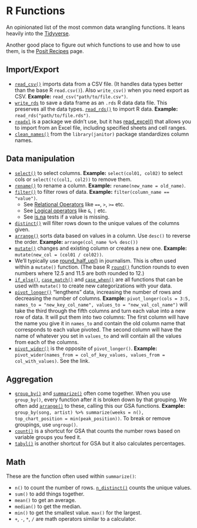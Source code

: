 # R Functions {#functions}

An opinionated list of the most common data wrangling functions. It leans heavily into the [Tidyverse](https://www.tidyverse.org/).

Another good place to figure out which functions to use and how to use them, is the [Posit Recipes](https://posit.cloud/learn/recipes) page.

## Import/Export

- [`read_csv()`](https://readr.tidyverse.org/reference/read_delim.html) imports data from a CSV file. (It handles data types better than the base R `read.csv()`). Also `write_csv()` when you need export as CSV. **Example:** `read_csv("path/to/file.csv")`.
- [`write_rds`](https://readr.tidyverse.org/reference/read_rds.html) to save a data frame as an `.rds` R data data file. This preserves all the data types. [`read_rds()`](https://readr.tidyverse.org/reference/read_rds.html) to import R data. **Example:** `read_rds("path/to/file.rds")`.
- [`readxl`](https://readxl.tidyverse.org/) is a package we didn't use, but it has [read_excel()](https://readxl.tidyverse.org/reference/read_excel.html) that allows you to import from an Excel file, including specified sheets and cell ranges.
- [`clean_names()`](https://cran.r-project.org/web/packages/janitor/vignettes/janitor.html) from the `library(janitor)` package standardizes column names.

## Data manipulation

- [`select()`](https://dplyr.tidyverse.org/reference/select.html) to select columns. **Example:** `select(col01, col02)` to select cols or `select(!c(col1, col2))` to remove them.
- [`rename()`](https://dplyr.tidyverse.org/reference/rename.html) to rename a column. **Example:** `rename(new_name = old_name)`.
- [`filter()`](https://dplyr.tidyverse.org/reference/filter.html) to filter rows of data. **Example:** `filter(column_name == "value")`.
  - See [Relational Operators](https://www.rdocumentation.org/packages/base/topics/Logic) like `==`, `>`, `>=` etc.
  - See [Logical operators](https://www.rdocumentation.org/packages/base/topics/Logic) like `&`, `|` etc.
  - See [is.na](https://www.rdocumentation.org/packages/base/topics/NA) tests if a value is missing.
- [`distinct()`](https://dplyr.tidyverse.org/reference/distinct.html) will filter rows down to the unique values of the columns given.
- [`arrange()`](https://dplyr.tidyverse.org/reference/arrange.html) sorts data based on values in a column. Use `desc()` to reverse the order. **Example:** `arrange(col_name %>% desc())`
- [`mutate()`](https://dplyr.tidyverse.org/reference/mutate.html) changes and existing column or creates a new one. **Example:** `mutate(new_col = (col01 / col02))`.
- We'll typically use [round_half_up()](https://sfirke.github.io/janitor/reference/round_half_up.html) in journalism. This is often used within a `mutate()` function. (The base R [`round()`](https://www.rdocumentation.org/packages/base/topics/Round) function rounds to even numbers where 12.5 and 11.5 are both rounded to 12.)
- [`if_else()`](https://dplyr.tidyverse.org/reference/if_else.html), [`case_match()`](https://dplyr.tidyverse.org/reference/case_match.html) and [`case_when()`](https://dplyr.tidyverse.org/reference/case_when.html) are all functions that can be used with `mutate()` to create new categorizations with your data.
- [`pivot_longer()`](https://tidyr.tidyverse.org/reference/pivot_longer.html) "lengthens" data, increasing the number of rows and decreasing the number of columns. **Example:** `pivot_longer(cols = 3:5, names_to = "new_key_col_name", values_to = "new_val_col_name")` will take the third through the fifth columns and turn each value into a new row of data. It will put them into two columns: The first column will have the name you give it in `names_to` and contain the old column name that corresponds to each value pivoted. The second column will have the name of whatever you set in `values_to` and will contain all the values from each of the columns.
- [`pivot_wider()`](https://tidyr.tidyverse.org/reference/pivot_wider.html) is the opposite of `pivot_longer()`.  **Example:** `pivot_wider(names_from = col_of_key_values, values_from = col_with_values)`. See the link. 


## Aggregation

- [`group_by()`](https://dplyr.tidyverse.org/reference/group_by.html) and [`summarize()`](https://dplyr.tidyverse.org/reference/summarise.html) often come together. When you use `group_by()`, every function after it is broken down by that grouping. We often add [`arrange()`](https://dplyr.tidyverse.org/reference/arrange.html) to these, calling this our GSA functions. **Example:** `group_by(song, artist) %>% summarize(weeks = n(), top_chart_position = min(peak_position))`. To break or remove groupings, use `ungroup()`.
- [`count()`](https://dplyr.tidyverse.org/reference/count.html) is a shortcut for GSA that counts the number rows based on variable groups you feed it.
- [`tabyl()`](https://sfirke.github.io/janitor/articles/janitor.html#exploring) is another shortcut for GSA but it also calculates percentages.

## Math

These are the function often used within `summarize()`:

- `n()` to count the number of rows. [`n_distinct()`](https://dplyr.tidyverse.org/reference/n_distinct.html) counts the unique values.
- `sum()` to add things together.
- `mean()` to get an average.
- `median()` to get the median.
- `min()` to get the smallest value. `max()` for the largest.
- `+`, `-`, `*`, `/` are math operators similar to a calculator.

